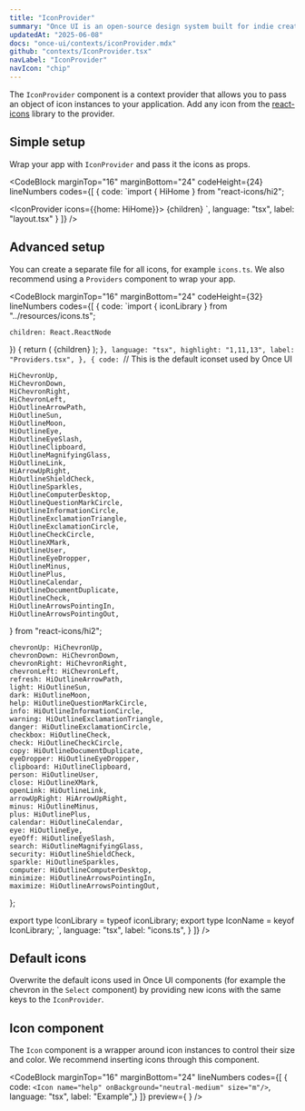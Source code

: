 ```yaml
---
title: "IconProvider"
summary: "Once UI is an open-source design system built for indie creators, small teams, and startups to fuel the next generation of web applications."
updatedAt: "2025-06-08"
docs: "once-ui/contexts/iconProvider.mdx"
github: "contexts/IconProvider.tsx"
navLabel: "IconProvider"
navIcon: "chip"
---
```


The `IconProvider` component is a context provider that allows you to pass an object of icon instances to your application. Add any icon from the [react-icons](https://react-icons.github.io/react-icons/) library to the provider.

## Simple setup

Wrap your app with `IconProvider` and pass it the icons as props.

<CodeBlock
  marginTop="16"
  marginBottom="24"
  codeHeight={24}
  lineNumbers
  codes={[
    {
      code:
`import { HiHome } from "react-icons/hi2";

<IconProvider icons={{home: HiHome}}>
    {children}
</IconProvider>`,
      language: "tsx",
      label: "layout.tsx"
    }
  ]}
/>

## Advanced setup

You can create a separate file for all icons, for example `icons.ts`. We also recommend using a `Providers` component to wrap your app.

<CodeBlock
  marginTop="16"
  marginBottom="24"
  codeHeight={32}
  lineNumbers
  codes={[
    {
      code:
`import { iconLibrary } from "../resources/icons.ts";

    children: React.ReactNode
}) {
    return (
      <ThemeProvider>
        <DataThemeProvider>
          <ToastProvider>
            <IconProvider icons={iconLibrary}>
              {children}
            </IconProvider>
          </ToastProvider>
        </DataThemeProvider>
      </ThemeProvider>
    );
}`,
      language: "tsx",
      highlight: "1,11,13",
      label: "Providers.tsx",
    },
    {
    code:
`// This is the default iconset used by Once UI

    HiChevronUp,
    HiChevronDown,
    HiChevronRight,
    HiChevronLeft,
    HiOutlineArrowPath,
    HiOutlineSun,
    HiOutlineMoon,
    HiOutlineEye,
    HiOutlineEyeSlash,
    HiOutlineClipboard,
    HiOutlineMagnifyingGlass,
    HiOutlineLink,
    HiArrowUpRight,
    HiOutlineShieldCheck,
    HiOutlineSparkles,
    HiOutlineComputerDesktop,
    HiOutlineQuestionMarkCircle,
    HiOutlineInformationCircle,
    HiOutlineExclamationTriangle,
    HiOutlineExclamationCircle,
    HiOutlineCheckCircle,
    HiOutlineXMark,
    HiOutlineUser,
    HiOutlineEyeDropper,
    HiOutlineMinus,
    HiOutlinePlus,
    HiOutlineCalendar,
    HiOutlineDocumentDuplicate,
    HiOutlineCheck,
    HiOutlineArrowsPointingIn,
    HiOutlineArrowsPointingOut,
} from "react-icons/hi2";

    chevronUp: HiChevronUp,
    chevronDown: HiChevronDown,
    chevronRight: HiChevronRight,
    chevronLeft: HiChevronLeft,
    refresh: HiOutlineArrowPath,
    light: HiOutlineSun,
    dark: HiOutlineMoon,
    help: HiOutlineQuestionMarkCircle,
    info: HiOutlineInformationCircle,
    warning: HiOutlineExclamationTriangle,
    danger: HiOutlineExclamationCircle,
    checkbox: HiOutlineCheck,
    check: HiOutlineCheckCircle,
    copy: HiOutlineDocumentDuplicate,
    eyeDropper: HiOutlineEyeDropper,
    clipboard: HiOutlineClipboard,
    person: HiOutlineUser,
    close: HiOutlineXMark,
    openLink: HiOutlineLink,
    arrowUpRight: HiArrowUpRight,
    minus: HiOutlineMinus,
    plus: HiOutlinePlus,
    calendar: HiOutlineCalendar,
    eye: HiOutlineEye,
    eyeOff: HiOutlineEyeSlash,
    search: HiOutlineMagnifyingGlass,
    security: HiOutlineShieldCheck,
    sparkle: HiOutlineSparkles,
    computer: HiOutlineComputerDesktop,
    minimize: HiOutlineArrowsPointingIn,
    maximize: HiOutlineArrowsPointingOut,
};

export type IconLibrary = typeof iconLibrary;
export type IconName = keyof IconLibrary;
`,
    language: "tsx",
    label: "icons.ts",
  }
  ]}
/>

## Default icons

Overwrite the default icons used in Once UI components (for example the chevron in the `Select` component) by providing new icons with the same keys to the `IconProvider`.

## Icon component

The <SmartLink suffixIcon="arrowUpRight" href="/once-ui/components/icon">`Icon`</SmartLink> component is a wrapper around icon instances to control their size and color. We recommend
inserting icons through this component.

<CodeBlock
  marginTop="16"
  marginBottom="24"
  lineNumbers
  codes={[
    {
      code:
`<Icon
    name="help"
    onBackground="neutral-medium"
    size="m"/>`,
    language: "tsx",
    label: "Example",}
  ]}
  preview={<Row gap="24" wrap>
      <Icon name="rocket" size="m" />
      <Icon name="close" size="m" />
      <Icon name="check" size="m" />
      <Icon name="info" size="m" />
      <Icon name="warning" size="m" />
      <Icon name="chevronDown" size="m" />
      <Icon name="search" size="m" />
    </Row>}
/>
